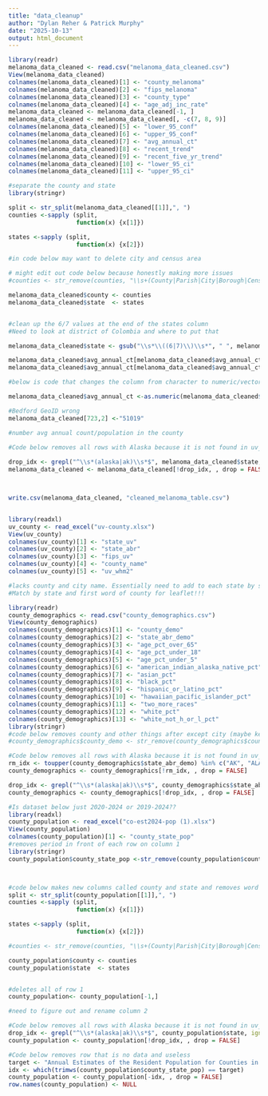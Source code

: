 ```yaml
---
title: "data_cleanup"
author: "Dylan Reher & Patrick Murphy"
date: "2025-10-13"
output: html_document
---
```


```r
library(readr)
melanoma_data_cleaned <- read.csv("melanoma_data_cleaned.csv")
View(melanoma_data_cleaned)
colnames(melanoma_data_cleaned)[1] <- "county_melanoma"
colnames(melanoma_data_cleaned)[2] <- "fips_melanoma"
colnames(melanoma_data_cleaned)[3] <- "county_type"
colnames(melanoma_data_cleaned)[4] <- "age_adj_inc_rate"
melanoma_data_cleaned <- melanoma_data_cleaned[-1, ] 
melanoma_data_cleaned <- melanoma_data_cleaned[, -c(7, 8, 9)]
colnames(melanoma_data_cleaned)[5] <- "lower_95_conf"
colnames(melanoma_data_cleaned)[6] <- "upper_95_conf"
colnames(melanoma_data_cleaned)[7] <- "avg_annual_ct"
colnames(melanoma_data_cleaned)[8] <- "recent_trend"
colnames(melanoma_data_cleaned)[9] <- "recent_five_yr_trend"
colnames(melanoma_data_cleaned)[10] <- "lower_95_ci"
colnames(melanoma_data_cleaned)[11] <- "upper_95_ci"

#separate the county and state
library(stringr)

split <- str_split(melanoma_data_cleaned[[1]],", ")
counties <-sapply (split,
                   function(x) {x[1]})

states <-sapply (split,
                   function(x) {x[2]})

#in code below may want to delete city and census area 

# might edit out code below because honestly making more issues
#counties <- str_remove(counties, "\\s+(County|Parish|City|Borough|Census Area)$")

melanoma_data_cleaned$county <- counties
melanoma_data_cleaned$state  <- states


#clean up the 6/7 values at the end of the states column
#Need to look at district of Colombia and where to put that 

melanoma_data_cleaned$state <- gsub("\\s*\\((6|7)\\)\\s*", " ", melanoma_data_cleaned$state)

melanoma_data_cleaned$avg_annual_ct[melanoma_data_cleaned$avg_annual_ct == "data not available"] <- NA
melanoma_data_cleaned$avg_annual_ct[melanoma_data_cleaned$avg_annual_ct == "3 or fewer"] <- 0

#below is code that changes the column from character to numeric/vector column (auto character as we have text in there)

melanoma_data_cleaned$avg_annual_ct <-as.numeric(melanoma_data_cleaned$avg_annual_ct)

#Bedford GeoID wrong 
melanoma_data_cleaned[723,2] <-"51019"

#number avg annual count/population in the county 
    
#Code below removes all rows with Alaska because it is not found in uv_county so want to remove for now 

drop_idx <- grepl("^\\s*(alaska|ak)\\s*$", melanoma_data_cleaned$state, ignore.case = TRUE)
melanoma_data_cleaned <- melanoma_data_cleaned[!drop_idx, , drop = FALSE]



write.csv(melanoma_data_cleaned, "cleaned_melanoma_table.csv")



```

```r
library(readxl)
uv_county <- read_excel("uv-county.xlsx")
View(uv_county)
colnames(uv_county)[1] <- "state_uv"
colnames(uv_county)[2] <- "state_abr"
colnames(uv_county)[3] <- "fips_uv"
colnames(uv_county)[4] <- "county_name"
colnames(uv_county)[5] <- "uv_whm2"

#lacks county and city name. Essentially need to add to each state by state
#Match by state and first word of county for leaflet!!!
```


```r
library(readr)
county_demographics <- read.csv("county_demographics.csv")
View(county_demographics)
colnames(county_demographics)[1] <- "county_demo"
colnames(county_demographics)[2] <- "state_abr_demo"
colnames(county_demographics)[3] <- "age_pct_over_65"
colnames(county_demographics)[4] <- "age_pct_under_18"
colnames(county_demographics)[5] <- "age_pct_under_5"
colnames(county_demographics)[6] <- "american_indian_alaska_native_pct"
colnames(county_demographics)[7] <- "asian_pct"
colnames(county_demographics)[8] <- "black_pct"
colnames(county_demographics)[9] <- "hispanic_or_latino_pct"
colnames(county_demographics)[10] <- "hawaiian_pacific_islander_pct"
colnames(county_demographics)[11] <- "two_more_races"
colnames(county_demographics)[12] <- "white_pct"
colnames(county_demographics)[13] <- "white_not_h_or_l_pct"
library(stringr)
#code below removes county and other things after except city (maybe keep census area also) 
#county_demographics$county_demo <- str_remove(county_demographics$county_demo, "\\s+(County|Parish|Borough|Census Area)$")

#Code below removes all rows with Alaska because it is not found in uv_county so want to remove for now 
rm_idx <- toupper(county_demographics$state_abr_demo) %in% c("AK", "ALASKA")
county_demographics <- county_demographics[!rm_idx, , drop = FALSE]

drop_idx <- grepl("^\\s*(alaska|ak)\\s*$", county_demographics$state_abr_demo, ignore.case = TRUE)
county_demographics <- county_demographics[!drop_idx, , drop = FALSE]


```

```r
#Is dataset below just 2020-2024 or 2019-2024??
library(readxl)
county_population <- read_excel("co-est2024-pop (1).xlsx")
View(county_population)
colnames(county_population)[1] <- "county_state_pop"
#removes period in front of each row on column 1 
library(stringr)
county_population$county_state_pop <-str_remove(county_population$county_state_pop, "^\\.+\\s*")



#code below makes new columns called county and state and removes word county and more
split <- str_split(county_population[[1]],", ")
counties <-sapply (split,
                   function(x) {x[1]})

states <-sapply (split,
                   function(x) {x[2]})

#counties <- str_remove(counties, "\\s+(County|Parish|City|Borough|Census Area)$")

county_population$county <- counties
county_population$state  <- states


#deletes all of row 1
county_population<- county_population[-1,]

#need to figure out and rename column 2

#Code below removes all rows with Alaska because it is not found in uv_county so want to remove for now 
drop_idx <- grepl("^\\s*(alaska|ak)\\s*$", county_population$state, ignore.case = TRUE)
county_population <- county_population[!drop_idx, , drop = FALSE]

#Code below removes row that is no data and useless
target <- "Annual Estimates of the Resident Population for Counties in the United States: April 1, 2020 to July 1, 2024 (CO-EST2024-POP)"
idx <- which(trimws(county_population$county_state_pop) == target)
county_population <- county_population[-idx, , drop = FALSE]
row.names(county_population) <- NULL

```



